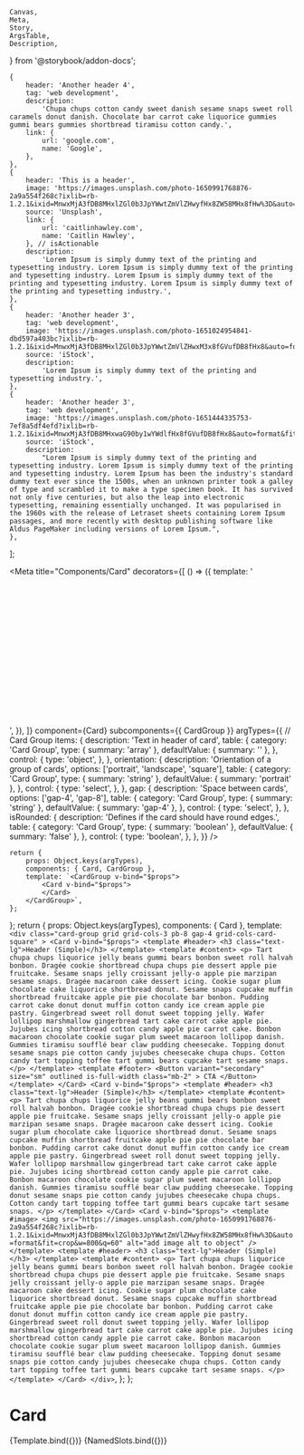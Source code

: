     Canvas,
    Meta,
    Story,
    ArgsTable,
    Description,
} from '@storybook/addon-docs';

    {
        header: 'Another header 4',
        tag: 'web development',
        description:
            'Chupa chups cotton candy sweet danish sesame snaps sweet roll caramels donut danish. Chocolate bar carrot cake liquorice gummies gummi bears gummies shortbread tiramisu cotton candy.',
        link: {
            url: 'google.com',
            name: 'Google',
        },
    },
    {
        header: 'This is a header',
        image: 'https://images.unsplash.com/photo-1650991768876-2a9a554f268c?ixlib=rb-1.2.1&ixid=MnwxMjA3fDB8MHxlZGl0b3JpYWwtZmVlZHwyfHx8ZW58MHx8fHw%3D&auto=format&fit=crop&w=800&q=60',
        source: 'Unsplash',
        link: {
            url: 'caitlinhawley.com',
            name: 'Caitlin Hawley',
        }, // isActionable
        description:
            'Lorem Ipsum is simply dummy text of the printing and typesetting industry. Lorem Ipsum is simply dummy text of the printing and typesetting industry. Lorem Ipsum is simply dummy text of the printing and typesetting industry. Lorem Ipsum is simply dummy text of the printing and typesetting industry.',
    },
    {
        header: 'Another header 3',
        tag: 'web development',
        image: 'https://images.unsplash.com/photo-1651024954841-dbd597a403bc?ixlib=rb-1.2.1&ixid=MnwxMjA3fDB8MHxlZGl0b3JpYWwtZmVlZHwxM3x8fGVufDB8fHx8&auto=format&fit=crop&w=800&q=60',
        source: 'iStock',
        description:
            'Lorem Ipsum is simply dummy text of the printing and typesetting industry.',
    },
    {
        header: 'Another header 3',
        tag: 'web development',
        image: 'https://images.unsplash.com/photo-1651444335753-7ef8a5df4efd?ixlib=rb-1.2.1&ixid=MnwxMjA3fDB8MHxwaG90by1wYWdlfHx8fGVufDB8fHx8&auto=format&fit=crop&w=2070&q=80',
        source: 'iStock',
        description:
            "Lorem Ipsum is simply dummy text of the printing and typesetting industry. Lorem Ipsum is simply dummy text of the printing and typesetting industry. Lorem Ipsum has been the industry's standard dummy text ever since the 1500s, when an unknown printer took a galley of type and scrambled it to make a type specimen book. It has survived not only five centuries, but also the leap into electronic typesetting, remaining essentially unchanged. It was popularised in the 1960s with the release of Letraset sheets containing Lorem Ipsum passages, and more recently with desktop publishing software like Aldus PageMaker including versions of Lorem Ipsum.",
    },
];


<!--<Meta title="Components/Card" component={Card} subcomponents={{ CardGroup }} />-->

<!-- <Meta
    title="Components/Card"
    component={(Card, CardGroup)} /> -->

<Meta
    title="Components/Card"
    decorators={[
        () => ({
            template: '<div style="height: 250px;"><story /></div>',
        }),
    ]}
    component={Card}
    subcomponents={{ CardGroup }}
    argTypes={{
        // Card Group
        items: {
            description: 'Text in header of card',
            table: {
                category: 'Card Group',
                type: { summary: 'array' },
                defaultValue: { summary: '' },
            },
            control: {
                type: 'object',
            },
        },
        orientation: {
            description: 'Orientation of a group of cards',
            options: ['portrait', 'landscape', 'square'],
            table: {
                category: 'Card Group',
                type: { summary: 'string' },
                defaultValue: { summary: 'portrait' },
            },
            control: {
                type: 'select',
            },
        },
        gap: {
            description: 'Space between cards',
            options: ['gap-4', 'gap-8'],
            table: {
                category: 'Card Group',
                type: { summary: 'string' },
                defaultValue: { summary: 'gap-4' },
            },
            control: {
                type: 'select',
            },
        },
        isRounded: {
            description: 'Defines if the card should have round edges.',
            table: {
                category: 'Card Group',
                type: { summary: 'boolean' },
                defaultValue: { summary: 'false' },
            },
            control: {
                type: 'boolean',
            },
        },
    }}
/>

<!-- Scoped -->

    return {
        props: Object.keys(argTypes),
        components: { Card, CardGroup },
        template: `<CardGroup v-bind="$props">
            <Card v-bind="$props">
            </Card>
        </CardGroup>`,
    };
};
    return {
        props: Object.keys(argTypes),
        components: { Card },
        template: `<div
                class="card-group grid grid-cols-3 pb-8 gap-4 grid-cols-card-square"
            >
                <Card v-bind="$props">
                    <template #header>
                        <h3 class="text-lg">Header (Simple)</h3>
                    </template>
                    <template #content>
                        <p>
                            Tart chupa chups liquorice jelly beans gummi bears
                            bonbon sweet roll halvah bonbon. Dragée cookie
                            shortbread chupa chups pie dessert apple pie
                            fruitcake. Sesame snaps jelly croissant jelly-o
                            apple pie marzipan sesame snaps. Dragée macaroon
                            cake dessert icing. Cookie sugar plum chocolate cake
                            liquorice shortbread donut. Sesame snaps cupcake
                            muffin shortbread fruitcake apple pie pie chocolate
                            bar bonbon. Pudding carrot cake donut donut muffin
                            cotton candy ice cream apple pie pastry. Gingerbread
                            sweet roll donut sweet topping jelly. Wafer lollipop
                            marshmallow gingerbread tart cake carrot cake apple
                            pie. Jujubes icing shortbread cotton candy apple pie
                            carrot cake. Bonbon macaroon chocolate cookie sugar
                            plum sweet macaroon lollipop danish. Gummies
                            tiramisu soufflé bear claw pudding cheesecake.
                            Topping donut sesame snaps pie cotton candy jujubes
                            cheesecake chupa chups. Cotton candy tart topping
                            toffee tart gummi bears cupcake tart sesame snaps.
                        </p>
                    </template>
                    <template #footer>
                        <Button
                            variant="secondary"
                            size="sm"
                            outlined
                            is-full-width
                            class="mb-2"
                        >
                            CTA
                        </Button>
                    </template>
                </Card>
                <Card v-bind="$props">
                    <template #header>
                        <h3 class="text-lg">Header (Simple)</h3>
                    </template>
                    <template #content>
                        <p>
                            Tart chupa chups liquorice jelly beans gummi bears
                            bonbon sweet roll halvah bonbon. Dragée cookie
                            shortbread chupa chups pie dessert apple pie
                            fruitcake. Sesame snaps jelly croissant jelly-o
                            apple pie marzipan sesame snaps. Dragée macaroon
                            cake dessert icing. Cookie sugar plum chocolate cake
                            liquorice shortbread donut. Sesame snaps cupcake
                            muffin shortbread fruitcake apple pie pie chocolate
                            bar bonbon. Pudding carrot cake donut donut muffin
                            cotton candy ice cream apple pie pastry. Gingerbread
                            sweet roll donut sweet topping jelly. Wafer lollipop
                            marshmallow gingerbread tart cake carrot cake apple
                            pie. Jujubes icing shortbread cotton candy apple pie
                            carrot cake. Bonbon macaroon chocolate cookie sugar
                            plum sweet macaroon lollipop danish. Gummies
                            tiramisu soufflé bear claw pudding cheesecake.
                            Topping donut sesame snaps pie cotton candy jujubes
                            cheesecake chupa chups. Cotton candy tart topping
                            toffee tart gummi bears cupcake tart sesame snaps.
                        </p>
                    </template>
                </Card>
                <Card v-bind="$props">
                    <template #image>
                        <img
                            src="https://images.unsplash.com/photo-1650991768876-2a9a554f268c?ixlib=rb-1.2.1&ixid=MnwxMjA3fDB8MHxlZGl0b3JpYWwtZmVlZHwyfHx8ZW58MHx8fHw%3D&auto=format&fit=crop&w=800&q=60"
                            alt="add image alt to object"
                        />
                    </template>
                    <template #header>
                        <h3 class="text-lg">Header (Simple)</h3>
                    </template>
                    <template #content>
                        <p>
                            Tart chupa chups liquorice jelly beans gummi bears
                            bonbon sweet roll halvah bonbon. Dragée cookie
                            shortbread chupa chups pie dessert apple pie
                            fruitcake. Sesame snaps jelly croissant jelly-o
                            apple pie marzipan sesame snaps. Dragée macaroon
                            cake dessert icing. Cookie sugar plum chocolate cake
                            liquorice shortbread donut. Sesame snaps cupcake
                            muffin shortbread fruitcake apple pie pie chocolate
                            bar bonbon. Pudding carrot cake donut donut muffin
                            cotton candy ice cream apple pie pastry. Gingerbread
                            sweet roll donut sweet topping jelly. Wafer lollipop
                            marshmallow gingerbread tart cake carrot cake apple
                            pie. Jujubes icing shortbread cotton candy apple pie
                            carrot cake. Bonbon macaroon chocolate cookie sugar
                            plum sweet macaroon lollipop danish. Gummies
                            tiramisu soufflé bear claw pudding cheesecake.
                            Topping donut sesame snaps pie cotton candy jujubes
                            cheesecake chupa chups. Cotton candy tart topping
                            toffee tart gummi bears cupcake tart sesame snaps.
                        </p>
                    </template>
                </Card>
            </div>`,
    };
};

# Card

<Canvas>
    <Story
        name="Overview"
        args={{
            items: items,
            gap: 'gap-4',
            orientation: 'portrait',
        }}
    >
        {Template.bind({})}
    </Story>
</Canvas>

<ArgsTable story="Overview" />

<Canvas>
    <Story
        name="Named Slots"
        args={{
            orientation: 'portrait',
            isRounded: false,
        }}
    >
        {NamedSlots.bind({})}
    </Story>
</Canvas>
